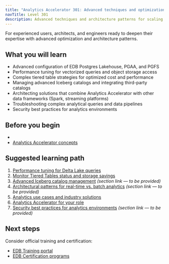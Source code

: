 ```yaml
---
title: "Analytics Accelerator 301: Advanced techniques and optimization"
navTitle: Level 301
description: Advanced techniques and architecture patterns for scaling and optimizing Analytics Accelerator implementations.
---
```


For experienced users, architects, and engineers ready to deepen their expertise with advanced optimization and architecture patterns.

## What you will learn

-   Advanced configuration of EDB Postgres Lakehouse, PGAA, and PGFS
-   Performance tuning for vectorized queries and object storage access
-   Complex tiered table strategies for optimized cost and performance
-   Managing advanced Iceberg catalogs and integrating third-party catalogs
-   Architecting solutions that combine Analytics Accelerator with other data frameworks (Spark, streaming platforms)
-   Troubleshooting complex analytical queries and data pipelines
-   Security best practices for analytics environments

## Before you begin

-
-   [Analytics Accelerator concepts](../../analytics-concepts)

## Suggested learning path

1.  [Performance tuning for Delta Lake queries](../../../hybrid-manager/analytics/learn/how-to/performance-delta-lake-queries)
2.  [Monitor Tiered Tables status and storage savings](../../../hybrid-manager/analytics/learn/how-to/monitor-tiered-tables)
3.  [Advanced Iceberg catalog management](../explained/) *(section link — to be provided)*
4.  [Architectural patterns for real-time vs. batch analytics](../explained/) *(section link — to be provided)*
5.  [Analytics use cases and industry solutions](../../../hybrid-manager/analytics/learn/use-cases.mdx)
6.  [Analytics Accelerator for your role](../personas.mdx)
7.  [Security best practices for analytics environments](../explained/) *(section link — to be provided)*

## Next steps

Consider official training and certification:

-   [EDB Training portal](/edb-postgres-ai/analytics/learn/paths/#edb-training-and-certification-301-and-specialized-learning)
-   [EDB Certification programs](/edb-postgres-ai/analytics/learn/paths/#edb-training-and-certification-301-and-specialized-learning)
